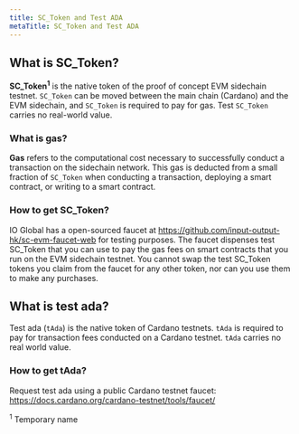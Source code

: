 ```yaml
---
title: SC_Token and Test ADA
metaTitle: SC_Token and Test ADA
---
```


## What is SC_Token?

**SC_Token<sup>1</sup>** is the native token of the proof of concept EVM sidechain testnet. `SC_Token` can be moved between the main chain (Cardano) and the EVM sidechain, and `SC_Token` is required to pay for gas. Test `SC_Token` carries no real-world value.

### What is gas?

**Gas** refers to the computational cost necessary to successfully conduct a transaction on the sidechain network. This gas is deducted from a small fraction of `SC_Token` when conducting a transaction, deploying a smart contract, or writing to a smart contract.

### How to get SC_Token?

IO Global has a open-sourced faucet at https://github.com/input-output-hk/sc-evm-faucet-web for testing purposes. The faucet dispenses test SC_Token that you can use to pay the gas fees on smart contracts that you run on the EVM sidechain testnet. You cannot swap the test SC_Token tokens you claim from the faucet for any other token, nor can you use them to make any purchases. 

## What is test ada?

Test ada (`tAda`) is the native token of Cardano testnets. `tAda` is required to pay for transaction fees conducted on a Cardano testnet. `tAda` carries no real world value.

### How to get tAda? 

Request test ada using a public Cardano testnet faucet: https://docs.cardano.org/cardano-testnet/tools/faucet/
  
<sup>1</sup> Temporary name
